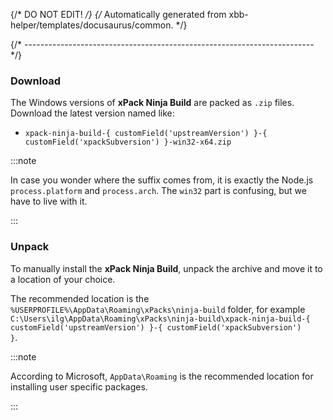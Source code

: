 {/* DO NOT EDIT! */}
{/* Automatically generated from xbb-helper/templates/docusaurus/common. */}



{/* ------------------------------------------------------------------------ */}

### Download

The Windows versions of **xPack Ninja Build**
are packed as `.zip` files.
Download the latest version named like:

* <code>xpack-ninja-build-{ customField('upstreamVersion') }-{ customField('xpackSubversion') }-win32-x64.zip</code>

:::note

In case you wonder where the suffix comes
from, it is exactly the Node.js `process.platform` and `process.arch`.
The `win32` part is confusing, but we have to live with it.

:::

### Unpack

To manually install the <b>xPack Ninja Build</b>,
unpack the archive and move it to a location of your choice.

The recommended location is
the <code>%USERPROFILE%\\AppData\\Roaming\\xPacks\\ninja-build</code> folder, for
example <code>C:\\Users\\ilg\\AppData\\Roaming\\xPacks\\ninja-build\\xpack-ninja-build-{ customField('upstreamVersion') }-{ customField('xpackSubversion') }</code>.

:::note

According to Microsoft, <code>AppData\\Roaming</code> is the recommended location for
installing user specific packages.

:::
